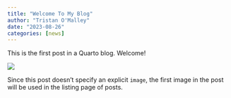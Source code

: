 ```yaml
---
title: "Welcome To My Blog"
author: "Tristan O'Malley"
date: "2023-08-26"
categories: [news]
---
```


This is the first post in a Quarto blog. Welcome!

![](thumbnail.jpg)

Since this post doesn't specify an explicit `image`, the first image in the post will be used in the listing page of posts.
